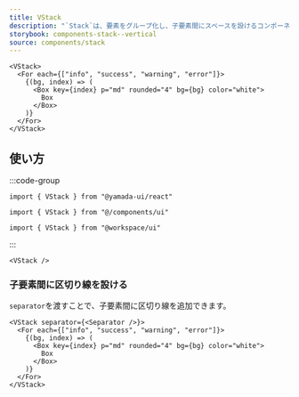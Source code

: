 ```yaml
---
title: VStack
description: "`Stack`は、要素をグループ化し、子要素間にスペースを設けるコンポーネントです。`VStack`は、子要素を垂直方向にスタックするために使用されます。"
storybook: components-stack--vertical
source: components/stack
---
```


```tsx preview
<VStack>
  <For each={["info", "success", "warning", "error"]}>
    {(bg, index) => (
      <Box key={index} p="md" rounded="4" bg={bg} color="white">
        Box
      </Box>
    )}
  </For>
</VStack>
```

## 使い方

:::code-group

```tsx [package]
import { VStack } from "@yamada-ui/react"
```

```tsx [alias]
import { VStack } from "@/components/ui"
```

```tsx [monorepo]
import { VStack } from "@workspace/ui"
```

:::

```tsx
<VStack />
```

### 子要素間に区切り線を設ける

`separator`を渡すことで、子要素間に区切り線を追加できます。

```tsx preview
<VStack separator={<Separator />}>
  <For each={["info", "success", "warning", "error"]}>
    {(bg, index) => (
      <Box key={index} p="md" rounded="4" bg={bg} color="white">
        Box
      </Box>
    )}
  </For>
</VStack>
```
